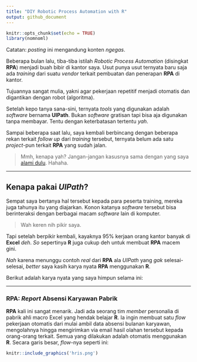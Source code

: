 ```yaml
---
title: "DIY Robotic Process Automation with R"
output: github_document
---
```


```r
knitr::opts_chunk$set(echo = TRUE)
library(nomnoml)
```

Catatan: _posting_ ini mengandung konten _ngegas_.

Beberapa bulan lalu, tiba-tiba istilah _Robotic Process Automation_ (disingkat __RPA__) menjadi buah bibir di kantor saya. Usut punya usut ternyata baru saja ada _training_ dari suatu _vendor_ terkait pembuatan dan penerapan __RPA__ di kantor.

Tujuannya sangat mulia, yakni agar pekerjaan repetitif menjadi otomatis dan digantikan dengan robot (algoritma).

Setelah kepo tanya sana-sini, ternyata _tools_ yang digunakan adalah _software_ bernama __UIPath__. Bukan _software_ gratisan tapi bisa aja digunakan tanpa membayar. Tentu dengan keterbatasan tertentu _yah_.

Sampai beberapa saat lalu, saya kembali berbincang dengan beberapa rekan terkait _follow up_ dari _training_ tersebut, ternyata belum ada satu _project_-pun terkait __RPA__ yang sudah jalan.

> Mmh, kenapa yah? Jangan-jangan kasusnya sama dengan yang saya [alami dulu](https://ikanx101.github.io/blog/blog-promo-hemat-id/). Hahaha.

____

## Kenapa pakai _UIPath_?

Sempat saya bertanya hal tersebut kepada para peserta training, mereka juga tahunya itu yang diajarkan. Konon katanya _software_ tersebut bisa berinteraksi dengan berbagai macam _software_ lain di komputer.

> Wah keren nih pikir saya.

Tapi setelah berpikir kembali, kayaknya 95% kerjaan orang kantor banyak di __Excel__ _deh_. _So_ sepertinya __R__ juga cukup deh untuk membuat __RPA__ macem gini.

_Nah_ karena menunggu contoh _real_ dari __RPA__ ala _UIPath_ yang _gak_ selesai-selesai, _better_ saya kasih karya nyata __RPA__ menggunakan __R__.

Berikut adalah karya nyata yang saya himpun selama ini:

_____

### RPA: _Report_ Absensi Karyawan Pabrik

__RPA__ kali ini sangat menarik. Jadi ada seorang tim _member_ personalia di pabrik ahli macro Excel yang hendak belajar __R__. Ia ingin membuat satu _flow_ pekerjaan otomatis dari mulai ambil data absensi bulanan karyawan, mengolahnya hingga mengirimkan via email hasil olahan tersebut kepada orang-orang terkait. Semua yang dilakukan adalah otomatis menggunakan __R__. Secara garis besar, _flow_-nya seperti ini:

```r
knitr::include_graphics('hris.png')
```

